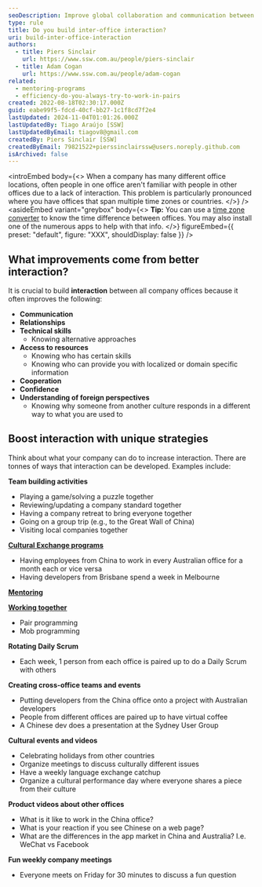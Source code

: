 ```yaml
---
seoDescription: Improve global collaboration and communication between offices across time zones or countries through team-building activities, employee exchange programs, mentoring, and cultural events.
type: rule
title: Do you build inter-office interaction?
uri: build-inter-office-interaction
authors:
  - title: Piers Sinclair
    url: https://www.ssw.com.au/people/piers-sinclair
  - title: Adam Cogan
    url: https://www.ssw.com.au/people/adam-cogan
related:
  - mentoring-programs
  - efficiency-do-you-always-try-to-work-in-pairs
created: 2022-08-18T02:30:17.000Z
guid: eabe99f5-fdcd-40cf-bb27-1c1f8cd7f2e4
lastUpdated: 2024-11-04T01:01:26.000Z
lastUpdatedBy: Tiago Araújo [SSW]
lastUpdatedByEmail: tiagov8@gmail.com
createdBy: Piers Sinclair [SSW]
createdByEmail: 79821522+pierssinclairssw@users.noreply.github.com
isArchived: false
---
```


<introEmbed
  body={<>
When a company has many different office locations, often people in one office aren't familiar with people in other offices due to a lack of interaction. This problem is particularly pronounced where you have offices that span multiple time zones or countries.
  </>}
/>
<asideEmbed
  variant="greybox"
  body={<>
    **Tip:** You can use a [time zone converter](/collaborate-across-timezones/#use-time-zone-converter--time-difference-calculator) to know the time difference between offices. You may also install one of the numerous apps to help with that info.
  </>}
  figureEmbed={{
    preset: "default",
    figure: "XXX",
    shouldDisplay: false
  }}
/>

## What improvements come from better interaction?

It is crucial to build **interaction** between all company offices because it often improves the following:

* **Communication**
* **Relationships**
* **Technical skills**
  * Knowing alternative approaches
* **Access to resources**
  * Knowing who has certain skills
  * Knowing who can provide you with localized or domain specific information
* **Cooperation**
* **Confidence**
* **Understanding of foreign perspectives**
  * Knowing why someone from another culture responds in a different way to what you are used to

## Boost interaction with unique strategies

Think about what your company can do to increase interaction. There are tonnes of ways that interaction can be developed. Examples include:

**Team building activities**

* Playing a game/solving a puzzle together
* Reviewing/updating a company standard together
* Having a company retreat to bring everyone together
* Going on a group trip (e.g., to the Great Wall of China)
* Visiting local companies together

**[Cultural Exchange programs](/cultural-exchange)**

* Having employees from China to work in every Australian office for a month each or vice versa
* Having developers from Brisbane spend a week in Melbourne

**[Mentoring](/mentoring-programs)**

**[Working together](/efficiency-do-you-always-try-to-work-in-pairs)**

* Pair programming
* Mob programming

**Rotating Daily Scrum**

* Each week, 1 person from each office is paired up to do a Daily Scrum with others

**Creating cross-office teams and events**

* Putting developers from the China office onto a project with Australian developers
* People from different offices are paired up to have virtual coffee
* A Chinese dev does a presentation at the Sydney User Group

**Cultural events and videos**

* Celebrating holidays from other countries
* Organize meetings to discuss culturally different issues
* Have a weekly language exchange catchup
* Organize a cultural performance day where everyone shares a piece from their culture

**Product videos about other offices**

* What is it like to work in the China office?
* What is your reaction if you see Chinese on a web page?
* What are the differences in the app market in China and Australia? I.e. WeChat vs Facebook

**Fun weekly company meetings**

* Everyone meets on Friday for 30 minutes to discuss a fun question
